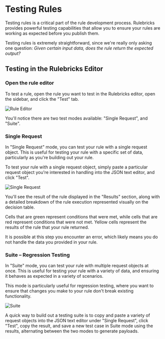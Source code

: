 # Testing Rules

Testing rules is a critical part of the rule development process. Rulebricks provides powerful testing capabilities that allow you to ensure your rules are working as expected before you publish them.

Testing rules is extremely straightforward, since we're really only asking one question: _Given certain input data, does the rule return the expected output?_

## Testing in the Rulebricks Editor


<Steps>

### Open the rule editor

To test a rule, open the rule you want to test in the Rulebricks editor, open the sidebar, and click the "Test" tab.

![Rule Editor](https://d1zic6dm9txw4h.cloudfront.net/rulebricks-docs-assets/static/images/managing-rules/testing-rules-1.png)

You'll notice there are two test modes available: "Single Request", and "Suite".

### Single Request

In "Single Request" mode, you can test your rule with a single request object. This is useful for testing your rule with a specific set of data, particularly as you're building out your rule.

To test your rule with a single request object, simply paste a particular request object you're interested in handling into the JSON text editor, and click "Test".

![Single Request](https://d1zic6dm9txw4h.cloudfront.net/rulebricks-docs-assets/static/images/managing-rules/testing-rules-single-request.png)

You'll see the result of the rule displayed in the "Results" section, along with a detailed breakdown of the rule execution represented visually on the decision table.

Cells that are green represent conditions that were met, while cells that are red represent conditions that were not met. Yellow cells represent the results of the rule that your rule returned.

It is possible at this step you encounter an error, which likely means you do not handle the data you provided in your rule.

### Suite – Regression Testing

In "Suite" mode, you can test your rule with multiple request objects at once. This is useful for testing your rule with a variety of data, and ensuring it behaves as expected in a variety of scenarios.

This mode is particularly useful for regression testing, where you want to ensure that changes you make to your rule don't break existing functionality.

![Suite](https://d1zic6dm9txw4h.cloudfront.net/rulebricks-docs-assets/static/images/managing-rules/testing-rules-suite.png)

A quick way to build out a testing suite is to copy and paste a variety of request objects into the JSON text editor under "Single Request", click "Test", copy the result, and save a new test case in Suite mode using the results, alternating between the two modes to generate payloads.

</Steps>
